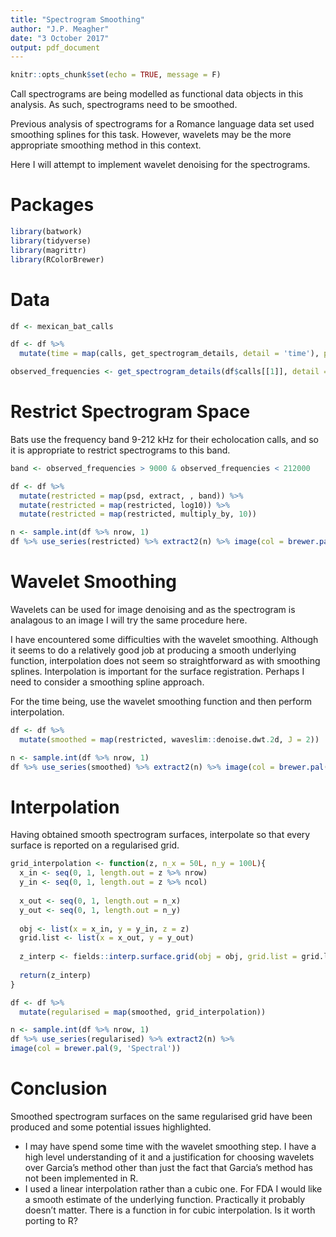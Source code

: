 ```yaml
---
title: "Spectrogram Smoothing"
author: "J.P. Meagher"
date: "3 October 2017"
output: pdf_document
---
```


```r
knitr::opts_chunk$set(echo = TRUE, message = F)
```

Call spectrograms are being modelled as functional data objects in this analysis. As such, spectrograms need to be smoothed.

Previous analysis of spectrograms for a Romance language data set used smoothing splines for this task. However, wavelets may be the more appropriate smoothing method in this context.

Here I will attempt to implement wavelet denoising for the spectrograms.

# Packages

```r
library(batwork)
library(tidyverse)
library(magrittr)
library(RColorBrewer)
```

# Data

```r
df <- mexican_bat_calls

df <- df %>% 
  mutate(time = map(calls, get_spectrogram_details, detail = 'time'), psd = map(calls, get_psd))

observed_frequencies <- get_spectrogram_details(df$calls[[1]], detail = 'freq')
```

# Restrict Spectrogram Space

Bats use the frequency band 9-212 kHz for their echolocation calls, and so it is appropriate to restrict spectrograms to this band.

```r
band <- observed_frequencies > 9000 & observed_frequencies < 212000

df <- df %>% 
  mutate(restricted = map(psd, extract, , band)) %>% 
  mutate(restricted = map(restricted, log10)) %>% 
  mutate(restricted = map(restricted, multiply_by, 10))
```

```r
n <- sample.int(df %>% nrow, 1)
df %>% use_series(restricted) %>% extract2(n) %>% image(col = brewer.pal(9, 'Spectral'))
```

# Wavelet Smoothing

Wavelets can be used for image denoising and as the spectrogram is analagous to an image I will try the same procedure here.

I have encountered some difficulties with the wavelet smoothing. Although it seems to do a relatively good job at producing a smooth underlying function, interpolation does not seem so straightforward as with smoothing splines. Interpolation is important for the surface registration. Perhaps I need to consider a smoothing spline approach.

For the time being, use the wavelet smoothing function and then perform interpolation.

```r
df <- df %>% 
  mutate(smoothed = map(restricted, waveslim::denoise.dwt.2d, J = 2))
```

```r
n <- sample.int(df %>% nrow, 1)
df %>% use_series(smoothed) %>% extract2(n) %>% image(col = brewer.pal(9, 'Spectral'))
```

# Interpolation

Having obtained smooth spectrogram surfaces, interpolate so that every surface is reported on a regularised grid. 

```r
grid_interpolation <- function(z, n_x = 50L, n_y = 100L){
  x_in <- seq(0, 1, length.out = z %>% nrow)
  y_in <- seq(0, 1, length.out = z %>% ncol)
  
  x_out <- seq(0, 1, length.out = n_x)
  y_out <- seq(0, 1, length.out = n_y)
  
  obj <- list(x = x_in, y = y_in, z = z)
  grid.list <- list(x = x_out, y = y_out)
  
  z_interp <- fields::interp.surface.grid(obj = obj, grid.list = grid.list) %>% extract2('z')
  
  return(z_interp)
}

df <- df %>% 
  mutate(regularised = map(smoothed, grid_interpolation))
```

```r
n <- sample.int(df %>% nrow, 1)
df %>% use_series(regularised) %>% extract2(n) %>%
image(col = brewer.pal(9, 'Spectral'))
```

# Conclusion

Smoothed spectrogram surfaces on the same regularised grid have been produced and some potential issues highlighted.

* I may have spend some time with the wavelet smoothing step. I have a high level understanding of it and a justification for choosing wavelets over Garcia's method other than just the fact that Garcia's method has not been implemented in R.
* I used a linear interpolation rather than a cubic one. For FDA I would like a smooth estimate of the underlying function. Practically it probably doesn't matter. There is a function in \textsf{Matlab} for cubic interpolation. Is it worth porting to R?
